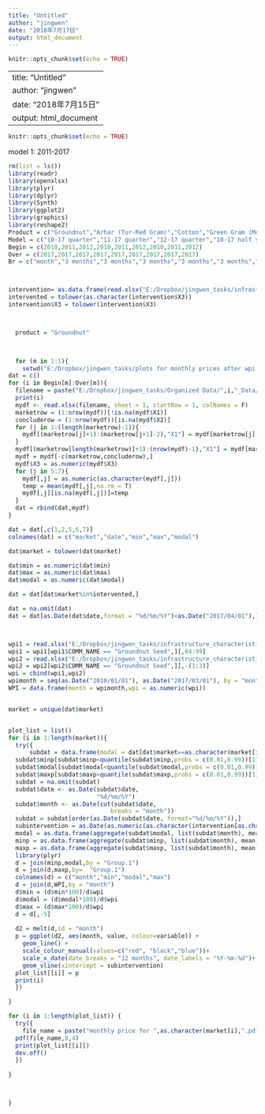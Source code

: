 ---
title: "Untitled"
author: "jingwen"
date: "2018年7月17日"
output: html_document
---

```{r setup, include=FALSE}
knitr::opts_chunk$set(echo = TRUE)
```

---
title: "Untitled"
author: "jingwen"
date: "2018年7月15日"
output: html_document
---

```{r setup, include=FALSE}
knitr::opts_chunk$set(echo = TRUE)
```

model 1: 2011-2017 
```{r}
rm(list = ls())
library(readr)
library(openxlsx)
library(plyr)
library(dplyr)
library(Synth)
library(ggplot2)
library(graphics)
library(reshape2)
Product = c("Groundnut","Arhar (Tur-Red Gram)","Cotton","Green Gram (Moong)","Arecanut(Betelnut-Supari)","Bengal Gram(Gram)","Black Gram (Urd Beans)","Dry Chillies","Jowar(Sorghum)","Maize","Paddy(Dhan)")
Model = c("10-17 quarter","11-17 quarter","12-17 quarter","10-17 half year","11-17 half year","12-17 half year","10-17 year","11-17 year","12-17 year")
Begin = c(2010,2011,2012,2010,2011,2012,2010,2011,2012)
Over = c(2017,2017,2017,2017,2017,2017,2017,2017,2017)
Br = c("month","3 months","3 months","3 months","3 months","3 months","3 months","3 months","3 months")



intervention= as.data.frame(read.xlsx("E:/Dropbox/jingwen_tasks/infrastructure_characteristics/Market Details.xlsx",sheet = "Market Live Dates"))[3:160,]
intervented = tolower(as.character(intervention$X3))
intervention$X3 = tolower(intervention$X3)



  product = "Groundnut"
  


  for (m in 1:1){
    setwd("E:/Dropbox/jingwen_tasks/plots for monthly prices after wpi groundnut")
dat = c()
for (i in Begin[m]:Over[m]){
  filename = paste("E:/Dropbox/jingwen_tasks/Organized Data/",i,"_Data/",product,".xlsx",sep = "")
  print(i)
  mydf <- read.xlsx(filename, sheet = 1, startRow = 1, colNames = F)
  marketrow = (1:nrow(mydf))[!is.na(mydf$X1)]
  concluderow = (1:nrow(mydf))[is.na(mydf$X2)]
  for (j in 1:(length(marketrow)-1)){
    mydf[(marketrow[j]+1):(marketrow[j+1]-2),"X1"] = mydf[marketrow[j],"X1"]
  }
  mydf[(marketrow[length(marketrow)]+1):(nrow(mydf)-1),"X1"] = mydf[marketrow[length(marketrow)],"X1"]
  mydf = mydf[-c(marketrow,concluderow),]
  mydf$X3 = as.numeric(mydf$X3)
  for (j in 5:7){
    mydf[,j] = as.numeric(as.character(mydf[,j]))
    temp = mean(mydf[,j],na.rm = T)
    mydf[,j][is.na(mydf[,j])]=temp
  }
  dat = rbind(dat,mydf)
}

dat = dat[,c(1,2,5,6,7)]
colnames(dat) = c("market","date","min","max","modal")

dat$market = tolower(dat$market)

dat$min = as.numeric(dat$min)
dat$max = as.numeric(dat$max)
dat$modal = as.numeric(dat$modal)

dat = dat[dat$market%in%intervented,]

dat = na.omit(dat)
dat = dat[as.Date(dat$date,format = "%d/%m/%Y")<as.Date("2017/04/01"),]



wpi1 = read.xlsx("E:/Dropbox/jingwen_tasks/infrastructure_characteristics/month2till2012.xlsx",sheet = 1)
wpi1 = wpi1[wpi1$COMM_NAME == "Groundnut Seed",][,64:99]
wpi2 = read.xlsx("E:/Dropbox/jingwen_tasks/infrastructure_characteristics/monthly_wholesale_price_index_2013_17.xlsx",sheet = 1)
wpi2 = wpi2[wpi2$COMM_NAME == "Groundnut Seed",][,-(1:3)]
wpi = cbind(wpi1,wpi2)
wpimonth = seq(as.Date("2010/01/01"), as.Date("2017/03/01"), by = "month")
WPI = data.frame(month = wpimonth,wpi = as.numeric(wpi))


market = unique(dat$market)


plot_list = list()
for (i in 1:length(market)){
  try({
      subdat = data.frame(modal = dat[dat$market==as.character(market[i]),"modal"],minp = dat[dat$market==as.character(market[i]),"min"],maxp = dat[dat$market==as.character(market[i]),"max"],date = dat[dat$market==as.character(market[i]),"date"])
  subdat$minp[subdat$minp<quantile(subdat$minp,probs = c(0.01,0.99))[1]|subdat$minp>quantile(subdat$minp,probs = c(0.01,0.99))[2]] = NA
  subdat$modal[subdat$modal<quantile(subdat$modal,probs = c(0.01,0.99))[1]|subdat$modal>quantile(subdat$modal,probs = c(0.01,0.99))[2]] = NA
  subdat$maxp[subdat$maxp<quantile(subdat$maxp,probs = c(0.01,0.99))[1]|subdat$maxp>quantile(subdat$maxp,probs = c(0.01,0.99))[2]] = NA
  subdat = na.omit(subdat)
  subdat$date <- as.Date(subdat$date,
                         "%d/%m/%Y")
  subdat$month <- as.Date(cut(subdat$date,
                             breaks = "month"))
  subdat = subdat[order(as.Date(subdat$date, format="%d/%m/%Y")),]
  subintervention = as.Date(as.numeric(as.character(intervention[as.character(intervention$X3)==as.character(market[i]),"X4"]))-25569,origin = "1970-01-01")
  modal = as.data.frame(aggregate(subdat$modal, list(subdat$month), mean))
  minp = as.data.frame(aggregate(subdat$minp, list(subdat$month), mean))
  maxp = as.data.frame(aggregate(subdat$maxp, list(subdat$month), mean))
  library(plyr)
  d = join(minp,modal,by = "Group.1")
  d = join(d,maxp,by=  "Group.1")
  colnames(d) = c("month","min","modal","max")
  d = join(d,WPI,by = "month")
  d$min = (d$min*100)/d$wpi
  d$modal = (d$modal*100)/d$wpi
  d$max = (d$max*100)/d$wpi
  d = d[,-5]
  
  d2 = melt(d,id = "month")
  p = ggplot(d2, aes(month, value, colour=variable)) + 
    geom_line() +
    scale_colour_manual(values=c("red", "black","blue"))+
    scale_x_date(date_breaks = "12 months", date_labels = "%Y-%m-%d")+
    geom_vline(xintercept = subintervention)
  plot_list[[i]] = p
  print(i)
  })

}

for (i in 1:length(plot_list)) {
  try({
    file_name = paste("monthly price for ",as.character(market[i],".pdf"))
  pdf(file_name,8,4)
  print(plot_list[[i]])
  dev.off()
  })
  
}



}
```



